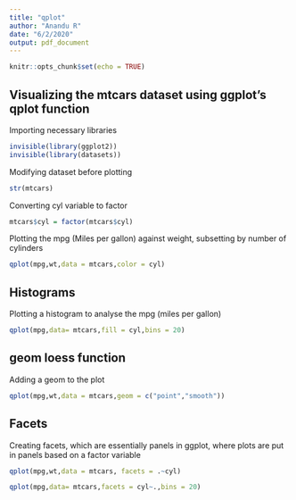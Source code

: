 ```yaml
---
title: "qplot"
author: "Anandu R"
date: "6/2/2020"
output: pdf_document
---
```


```r
knitr::opts_chunk$set(echo = TRUE)
```

## Visualizing the mtcars dataset using ggplot's qplot function

Importing necessary libraries 

```r
invisible(library(ggplot2))
invisible(library(datasets))
```

Modifying dataset  before plotting

```r
str(mtcars)
```

Converting cyl variable to factor

```r
mtcars$cyl = factor(mtcars$cyl)
```


Plotting the mpg (Miles per gallon) against weight, subsetting by number of cylinders

```r
qplot(mpg,wt,data = mtcars,color = cyl)
```

## Histograms 

Plotting a histogram to analyse the mpg (miles per gallon)

```r
qplot(mpg,data= mtcars,fill = cyl,bins = 20)
```

## geom loess function

Adding a geom to the plot 

```r
qplot(mpg,wt,data = mtcars,geom = c("point","smooth"))
```

## Facets 

Creating facets, which are essentially panels in ggplot, where plots are put in panels based on a factor variable

```r
qplot(mpg,wt,data = mtcars, facets = .~cyl)
```


```r
qplot(mpg,data= mtcars,facets = cyl~.,bins = 20)

```

